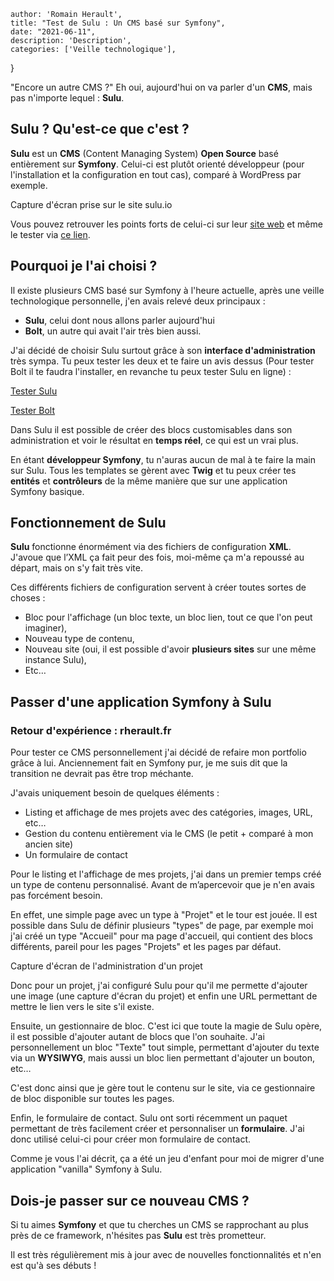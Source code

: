 
    author: 'Romain Herault',
    title: "Test de Sulu : Un CMS basé sur Symfony",
    date: "2021-06-11",
    description: 'Description',
    categories: ['Veille technologique'],
}


"Encore un autre CMS ?" Eh oui, aujourd'hui on va parler d'un **CMS**, mais pas n'importe lequel : **Sulu**.

## Sulu ? Qu'est-ce que c'est ?

**Sulu** est un **CMS** (Content Managing System) **Open Source** basé entièrement sur **Symfony**. Celui-ci est plutôt orienté développeur (pour l'installation et la configuration en tout cas), comparé à WordPress par exemple.

Capture d'écran prise sur le site sulu.io

Vous pouvez retrouver les points forts de celui-ci sur leur [site web](https://sulu.io/) et même le tester via [ce lien](https://sulu.rocks/en).

## Pourquoi je l'ai choisi ?

Il existe plusieurs CMS basé sur Symfony à l'heure actuelle, après une veille technologique personnelle, j'en avais relevé deux principaux :

- **Sulu**, celui dont nous allons parler aujourd'hui
- **Bolt**, un autre qui avait l'air très bien aussi.

J'ai décidé de choisir Sulu surtout grâce à son **interface d'administration** très sympa. Tu peux tester les deux et te faire un avis dessus (Pour tester Bolt il te faudra l'installer, en revanche tu peux tester Sulu en ligne) :

[Tester Sulu](https://sulu.rocks/en)

[Tester Bolt](https://docs.bolt.cm/installation/installation)

Dans Sulu il est possible de créer des blocs customisables dans son administration et voir le résultat en **temps réel**, ce qui est un vrai plus.

En étant **développeur Symfony**, tu n'auras aucun de mal à te faire la main sur Sulu. Tous les templates se gèrent avec **Twig** et tu peux créer tes **entités** et **contrôleurs** de la même manière que sur une application Symfony basique.

## Fonctionnement de Sulu

**Sulu** fonctionne énormément via des fichiers de configuration **XML**. J'avoue que l’XML ça fait peur des fois, moi-même ça m'a repoussé au départ, mais on s'y fait très vite.

Ces différents fichiers de configuration servent à créer toutes sortes de choses :

- Bloc pour l'affichage (un bloc texte, un bloc lien, tout ce que l'on peut imaginer),
- Nouveau type de contenu,
- Nouveau site (oui, il est possible d'avoir **plusieurs sites** sur une même instance Sulu),
- Etc…

## Passer d'une application Symfony à Sulu

### Retour d'expérience : rherault.fr

Pour tester ce CMS personnellement j'ai décidé de refaire mon portfolio grâce à lui. Anciennement fait en Symfony pur, je me suis dit que la transition ne devrait pas être trop méchante.

J'avais uniquement besoin de quelques éléments :

- Listing et affichage de mes projets avec des catégories, images, URL, etc…
- Gestion du contenu entièrement via le CMS (le petit + comparé à mon ancien site)
- Un formulaire de contact

Pour le listing et l'affichage de mes projets, j'ai dans un premier temps créé un type de contenu personnalisé. Avant de m’apercevoir que je n'en avais pas forcément besoin.

En effet, une simple page avec un type à "Projet" et le tour est jouée. Il est possible dans Sulu de définir plusieurs "types" de page, par exemple moi j'ai créé un type "Accueil" pour ma page d'accueil, qui contient des blocs différents, pareil pour les pages "Projets" et les pages par défaut.

Capture d'écran de l'administration d'un projet

Donc pour un projet, j'ai configuré Sulu pour qu'il me permette d'ajouter une image (une capture d'écran du projet) et enfin une URL permettant de mettre le lien vers le site s'il existe.

Ensuite, un gestionnaire de bloc. C'est ici que toute la magie de Sulu opère, il est possible d'ajouter autant de blocs que l'on souhaite. J'ai personnellement un bloc "Texte" tout simple, permettant d'ajouter du texte via un **WYSIWYG**, mais aussi un bloc lien permettant d'ajouter un bouton, etc…

C'est donc ainsi que je gère tout le contenu sur le site, via ce gestionnaire de bloc disponible sur toutes les pages.

Enfin, le formulaire de contact. Sulu ont sorti récemment un paquet permettant de très facilement créer et personnaliser un **formulaire**. J'ai donc utilisé celui-ci pour créer mon formulaire de contact.

Comme je vous l'ai décrit, ça a été un jeu d'enfant pour moi de migrer d'une application "vanilla" Symfony à Sulu.

## Dois-je passer sur ce nouveau CMS ?

Si tu aimes **Symfony** et que tu cherches un CMS se rapprochant au plus près de ce framework, n'hésites pas **Sulu** est très prometteur.

Il est très régulièrement mis à jour avec de nouvelles fonctionnalités et n'en est qu'à ses débuts !
